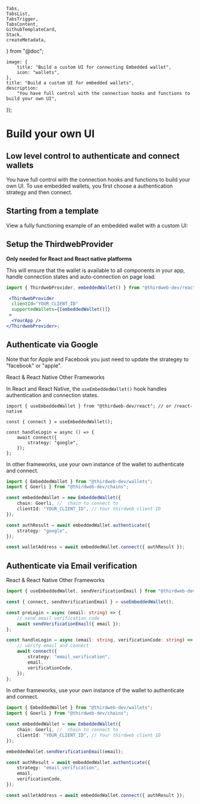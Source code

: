 	Tabs,
	TabsList,
	TabsTrigger,
	TabsContent,
	GithubTemplateCard,
	Stack,
	createMetadata,
} from "@doc";

	image: {
		title: "Build a custom UI for connecting Embedded wallet",
		icon: "wallets",
	},
	title: "Build a custom UI for embedded wallets",
	description:
		"You have full control with the connection hooks and functions to build your own UI",
});

# Build your own UI

## Low level control to authenticate and connect wallets

You have full control with the connection hooks and functions to build your own UI. To use embedded wallets, you first choose a authentication strategy and then connect.

## Starting from a template

View a fully functioning example of an embedded wallet with a custom UI:

<Stack>

<GithubTemplateCard
	title="In-App Wallets with Custom UI - React"
	href="https://github.com/thirdweb-example/embedded-wallet-custom-ui"
/>

<GithubTemplateCard
	title="In-App Wallets with Custom UI - React Native"
	href="https://github.com/thirdweb-example/embedded-wallet-custom-ui-react-native"
/>

</Stack>

## Setup the ThirdwebProvider

**Only needed for React and React native platforms**

This will ensure that the wallet is available to all components in your app, handle connection states and auto-connection on page load.

```jsx
import { ThirdwebProvider, embeddedWallet() } from "@thirdweb-dev/react"; // or /react-native

 <ThirdwebProvider
  clientId="YOUR_CLIENT_ID"
  supportedWallets={[embeddedWallet()]}
 >
  <YourApp />
</ThirdwebProvider>;
```

## Authenticate via Google

Note that for Apple and Facebook you just need to update the strategey to "facebook" or "apple".

<Tabs defaultValue="react-native">
<TabsList>
	<TabsTrigger value="react-native">React & React Native</TabsTrigger>
	<TabsTrigger value="typescript">Other Frameworks</TabsTrigger>
</TabsList>

<TabsContent value="react-native">

In React and React Native, the `useEmbeddedWallet()` hook handles authentication and connection states.

```tsx
import { useEmbeddedWallet } from "@thirdweb-dev/react"; // or /react-native

const { connect } = useEmbeddedWallet();

const handleLogin = async () => {
	await connect({
		strategy: "google",
	});
};
```

</TabsContent>

<TabsContent value="typescript">

In other frameworks, use your own instance of the wallet to authenticate and connect.

```typescript
import { EmbeddedWallet } from "@thirdweb-dev/wallets";
import { Goerli } from "@thirdweb-dev/chains";

const embeddedWallet = new EmbeddedWallet({
	chain: Goerli, //  chain to connect to
	clientId: "YOUR_CLIENT_ID", // Your thirdweb client ID
});

const authResult = await embeddedWallet.authenticate({
	strategy: "google",
});

const walletAddress = await embeddedWallet.connect({ authResult });
```

</TabsContent>
</Tabs>

## Authenticate via Email verification

<Tabs defaultValue="react-native">
<TabsList>
	<TabsTrigger value="react-native">React & React Native</TabsTrigger>
	<TabsTrigger value="typescript">Other Frameworks</TabsTrigger>
</TabsList>

<TabsContent value="react-native">

```typescript
import { useEmbeddedWallet, sendVerificationEmail } from "@thirdweb-dev/react"; // or /react-native

const { connect, sendVerificationEmail } = useEmbeddedWallet();

const preLogin = async (email: string) => {
	// send email verification code
	await sendVerificationEmail({ email });
};

const handleLogin = async (email: string, verificationCode: string) => {
	// verify email and connect
	await connect({
		strategy: "email_verification",
		email,
		verificationCode,
	});
};
```

</TabsContent>

<TabsContent value="typescript">

In other frameworks, use your own instance of the wallet to authenticate and connect.

```typescript
import { EmbeddedWallet } from "@thirdweb-dev/wallets";
import { Goerli } from "@thirdweb-dev/chains";

const embeddedWallet = new EmbeddedWallet({
	chain: Goerli, //  chain to connect to
	clientId: "YOUR_CLIENT_ID", // Your thirdweb client ID
});

embeddedWallet.sendVerificationEmail(email);

const authResult = await embeddedWallet.authenticate({
	strategy: "email_verification",
	email,
	verificationCode,
});

const walletAddress = await embeddedWallet.connect({ authResult });
```

</TabsContent>
</Tabs>
